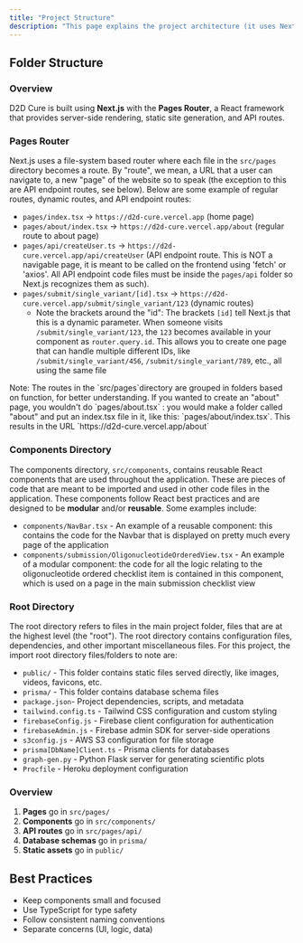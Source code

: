 ```yaml
---
title: "Project Structure"
description: "This page explains the project architecture (it uses Next.js), directory organization, and key files that make up the codebase. Learn about the file system structure, where to find different components, and how the various technologies work together."
---
```


## Folder Structure

### Overview

D2D Cure is built using **Next.js** with the **Pages Router**, a React framework that provides server-side rendering, static site generation, and API routes.

### Pages Router

Next.js uses a file-system based router where each file in the `src/pages` directory becomes a route. By "route", we mean, a URL that a user can navigate to, a new "page" of the website so to speak (the exception to this are API endpoint routes, see below). Below are some example of regular routes, dynamic routes, and API endpoint routes:

- `pages/index.tsx` → `https://d2d-cure.vercel.app` (home page)
- `pages/about/index.tsx` → `https://d2d-cure.vercel.app/about` (regular route to about page)
- `pages/api/createUser.ts` → `https://d2d-cure.vercel.app/api/createUser` (API endpoint route. This is NOT a navigable page, it is meant to be called on the frontend using 'fetch' or 'axios'. All API endpoint code files must be inside the `pages/api` folder so Next.js recognizes them as such).
- `pages/submit/single_variant/[id].tsx` → `https://d2d-cure.vercel.app/submit/single_variant/123` (dynamic routes)
  - Note the brackets around the "id": The brackets `[id]` tell Next.js that this is a dynamic parameter. When someone visits `/submit/single_variant/123`, the `123` becomes available in your component as `router.query.id`. This allows you to create one page that can handle multiple different IDs, like `/submit/single_variant/456`, `/submit/single_variant/789`, etc., all using the same file

<Note>
  Note: The routes in the `src/pages`directory are grouped in folders based on function, for better understanding. If you wanted to create an "about" page, you wouldn't do `pages/about.tsx` : you would make a folder called "about" and put an index.tsx file in it, like this: `pages/about/index.tsx`. This results in the URL `https://d2d-cure.vercel.app/about`
</Note>

### Components Directory

The components directory, `src/components`, contains reusable React components that are used throughout the application. These are pieces of code that are meant to be imported and used in other code files in the application. These components follow React best practices and are designed to be **modular** and/or **reusable**. Some examples include:

- `components/NavBar.tsx` - An example of a reusable component: this contains the code for the Navbar that is displayed on pretty much every page of the application
- `components/submission/OligonucleotideOrderedView.tsx` - An example of a modular component: the code for all the logic relating to the oligonucleotide ordered checklist item is contained in this component, which is used on a page in the main submission checklist view

### Root Directory

The root directory refers to files in the main project folder, files that are at the highest level (the "root"). The root directory contains configuration files, dependencies, and other important miscellaneous files. For this project, the import root directory files/folders to note are:

- `public/` - This folder contains static files served directly, like images, videos, favicons, etc.
- `prisma/` - This folder contains database schema files
- `package.json`- Project dependencies, scripts, and metadata
- `tailwind.config.ts` - Tailwind CSS configuration and custom styling
- `firebaseConfig.js` - Firebase client configuration for authentication
- `firebaseAdmin.js` - Firebase admin SDK for server-side operations
- `s3config.js` - AWS S3 configuration for file storage
- `prisma[DbName]Client.ts` - Prisma clients for databases
- `graph-gen.py` - Python Flask server for generating scientific plots
- `Procfile` - Heroku deployment configuration

### Overview

1. **Pages** go in `src/pages/`
2. **Components** go in `src/components/`
3. **API routes** go in `src/pages/api/`
4. **Database schemas** go in `prisma/`
5. **Static assets** go in `public/`

## Best Practices

- Keep components small and focused
- Use TypeScript for type safety
- Follow consistent naming conventions
- Separate concerns (UI, logic, data)